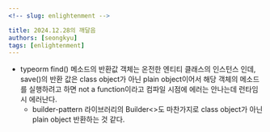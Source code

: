 ```yaml
---
<!-- slug: enlightenment -->

title: 2024.12.28의 깨달음
authors: [seongkyu]
tags: [enlightenment]
---
```


- typeorm find() 메소드의 반환값 객체는 온전한 엔티티 클래스의 인스턴스 인데, save()의 반환 값은 class object가 아닌 plain object이어서 해당 객체의 메소드를 실행하려고 하면 not a function이라고 컴파일 시점에 에러는 안나는데 런타임 시 에러난다.
  - builder-pattern 라이브러리의 Builder<>도 마찬가지로 class object가 아닌 plain object 반환하는 것 같다.

